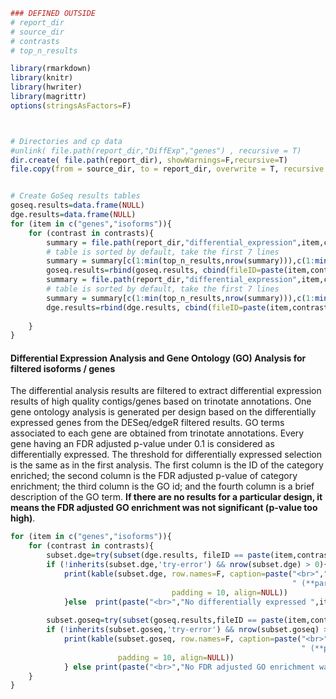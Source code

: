 ```r

### DEFINED OUTSIDE
# report_dir
# source_dir
# contrasts
# top_n_results

library(rmarkdown)
library(knitr)
library(hwriter)
library(magrittr)
options(stringsAsFactors=F)



# Directories and cp data
#unlink( file.path(report_dir,"DiffExp","genes") , recursive = T)
dir.create( file.path(report_dir), showWarnings=F,recursive=T)
file.copy(from = source_dir, to = report_dir, overwrite = T, recursive = T)


# Create GoSeq results tables
goseq.results=data.frame(NULL)
dge.results=data.frame(NULL)
for (item in c("genes","isoforms")){
    for (contrast in contrasts){
        summary = file.path(report_dir,"differential_expression",item,contrast,"gene_ontology_results.csv") %>% read.delim(header=T,check.names=F,colClasses="character",stringsAsFactors=F,comment.char='')
        # table is sorted by default, take the first 7 lines    
        summary = summary[c(1:min(top_n_results,nrow(summary))),c(1:min(ncol(summary),8))] 
        goseq.results=rbind(goseq.results, cbind(fileID=paste(item,contrast,sep="_"), summary))
        summary = file.path(report_dir,"differential_expression",item,contrast,"dge_trinotate_results.csv") %>% read.delim(header=T,check.names=F,colClasses="character",stringsAsFactors=F,comment.char='')
        # table is sorted by default, take the first 7 lines    
        summary = summary[c(1:min(top_n_results,nrow(summary))),c(1:min(ncol(summary),8))]
        dge.results=rbind(dge.results, cbind(fileID=paste(item,contrast,sep="_"), summary))
        
    }        
}

```
#### Differential Expression Analysis and Gene Ontology (GO) Analysis for filtered isoforms / genes

The differential analysis results are filtered to extract differential expression results of high quality contigs/genes based on trinotate annotations. One gene ontology analysis is generated per design based on the differentially expressed genes from the DESeq/edgeR filtered results. GO terms associated to each gene are obtained from trinotate annotations. Every gene having an FDR adjusted p-value under 0.1 is considered as differentially expressed. The threshold for differentially expressed selection is the same as in the first analysis. The first column is the ID of the category enriched; the second column is the FDR adjusted p-value of category enrichment; the third column is the GO id; and the fourth column is a brief description of the GO term. **If there are no results for a particular design, it means the FDR adjusted GO enrichment was not significant (p-value too high)**.

```r

for (item in c("genes","isoforms")){    
    for (contrast in contrasts){
        subset.dge=try(subset(dge.results, fileID == paste(item,contrast,sep="_"), select=-fileID))
        if (!inherits(subset.dge,'try-error') && nrow(subset.dge) > 0){            
            print(kable(subset.dge, row.names=F, caption=paste("<br>","Differentially Expressed ",item," for contrast ", contrast, 
                                                               " (**partial table**; [download full table](",gsub("report/","",report_dir),"/differential_expression/", item,"/",contrast,"/dge_trinotate_results.csv))",sep=""), 
                                    padding = 10, align=NULL))
            }else  print(paste("<br>","No differentially expressed ",item," results are available for this contrast after filtering: ", contrast,  ".",sep=""))    
        
        subset.goseq=try(subset(goseq.results,fileID == paste(item,contrast,sep="_"), select=-fileID))
        if (!inherits(subset.goseq,'try-error') && nrow(subset.goseq) > 0){            
            print(kable(subset.goseq, row.names=F, caption=paste("<br>","GO Results of the Differentially Expressed ",item," for contrast ", contrast, 
                                                                 " (**partial table**; [download full table](",gsub("report/","",report_dir),"/differential_expression/", item,"/", contrast,"/gene_ontology_results.csv))",sep=""), 
                        padding = 10, align=NULL))
            } else print(paste("<br>","No FDR adjusted GO enrichment was significant (p-value too high) based on the differentially expressed ",item, " results for this contrast: ", contrast ,".",sep=""))            
    }
}
```